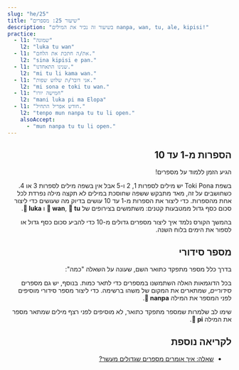 ```yaml
---
slug: "he/25"
title: "שיעור 25: מספרים"
description: "בשיעור זה נכיר את המילים nanpa, wan, tu, ale, kipisi!"
practice:
  - l1: "שמונה"
    l2: "luka tu wan"
  - l1: "את/ה חתכת את הלחם."
    l2: "sina kipisi e pan."
  - l1: "שנינו התאחדנו."
    l2: "mi tu li kama wan."
  - l1: "אני דובר/ת שלוש שפות."
    l2: "mi sona e toki tu wan."
  - l1: "חמישה יורו"
    l2: "mani luka pi ma Elopa"
  - l1: "חודש אפריל התחיל."
    l2: "tenpo mun nanpa tu tu li open."
    alsoAccept:
      - "mun nanpa tu tu li open."
---
```



<div dir="rtl">

## הספרות מ-1 עד 10

הגיע הזמן ללמוד על מספרים!

<List>
  <Word sl="wan" m="אחד, מאוחד" />
  <Word sl="tu" m="שנים, חצוי" />
  <Word sl="luka" m="חמש, יד" />
  <Word sl="mute" m="הרבה" />
  <Word sl="ale" m="כל, בשלמותו/ה" />
  <Word sl="kipisi" m="לחתוך, לחלק, חֵלֶק" />
</List>

בשפת Toki Pona יש מילים לספרות 1, 2 ו-5 אבל אין בשפה מילים לספרות 3 או 4. כשחושבים על זה, מאד מתבקש ששפה שחוסכת במילים לא תקצה מילה נפרדת לכל אחת מהספרות. כדי ליצור את הספרות מ-1 עד 10 עושים בדיוק מה שעושים כדי ליצור סכום כסף גדול ממטבעות קטנים: משתמשים בצירופים של **󱥳 wan**, **󱥮 tu** ו **󱤭 luka**. 

<List>
    <Word sl="wan" m="אחת" />
    <Word sl="tu" m="שתים" />
    <Word sl="tu wan" m="שלוש" />
    <Word sl="tu tu" m="ארבע" />
    <Word sl="luka" m="חמש" />
    <Word sl="luka wan" m="שש" />
    <Word sl="luka tu" m="שבע" />
    <Word sl="luka tu wan" m="שמונה" />
    <Word sl="luka tu tu" m="תשע" />
    <Word sl="luka luka" m="עשר" />
</List>

בהמשך הקורס נלמד איך ליצור מספרים גדולים מ-10 כדי להביע סכום כסף גדול או לספור את הימים בלוח השנה. 

## מספר סידורי

בדרך כלל מספר מתפקד כתואר השם, שעונה על השאלה "כמה":

<List>
    <Word sl="kala wan" m="דג אחד" />
    <Word sl="soko tu tu" m="ארבע פטריות" />
    <Word sl="mun luka" m="חמישה חודשים" />
</List>

בכל הדוגמאות האלה השתמשנו במספרים כדי לתאר כמות. בנוסף, יש גם מספרים *סידוריים*, שמתארים את המקום של משהו ברשימה. כדי ליצור מספר סידורי מוסיפים לפני המספר את המילה **󱤽 nanpa**.
<List>
    <Word sl="nanpa" m="מספר, האיבר ה-n-י ברשימה" />
    <Word sl="kala nanpa wan" m="הדג הראשון" />
    <Word sl="soko nanpa tu tu" m="הפטריה הרביעית" />
    <Word sl="mun nanpa luka" m="הירח החמישי" />
</List>

שימו לב שלמרות שמספר מתפקד כתואר, לא מוסיפים לפני רצף מילים שמתאר מספר את המילה **󱥍 pi**. 

<Practice exercises={frontmatter.practice} client:load />

## לקריאה נוספת
* [שאלה: איך אומרים מספרים שגדולים מעשר?](he/large-numbers/)

</div>
